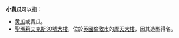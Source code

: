'''小黃瓜'''可以指：
* [[黄瓜|黄瓜]]或青瓜。
* [[聖瑪莉艾克斯30號大樓|聖瑪莉艾克斯30號大樓]]，位於[[英國|英國]][[倫敦市|倫敦市]]的[[摩天大樓|摩天大樓]]，因其造型得名。

{{Disambig|X|cat=三字消歧义}}